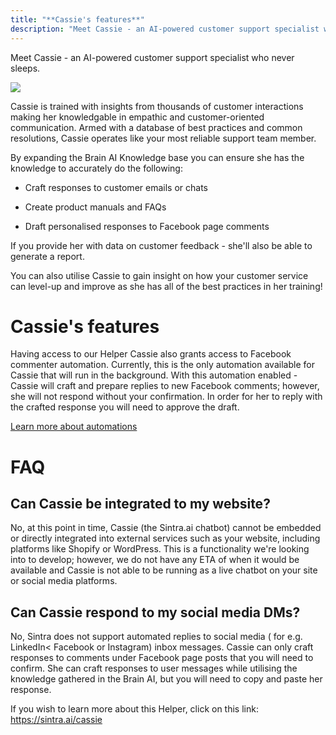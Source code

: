 ```yaml
---
title: "**Cassie's features**"
description: "Meet Cassie - an AI-powered customer support specialist who never sleeps."
---
```


Meet Cassie - an AI-powered customer support specialist who never sleeps.

![](https://downloads.intercomcdn.com/i/o/1113801895/61e85ac2c280a0edd2f1cba1/image.png?expires=1754573400&signature=b949845b5c325702d2383a53cfefe0dd1410394cb68a9c785b6f726052b8d076&req=dSEmFcF%2BnIlWXPMW1HO4zSt3t59O5jCw6KIpdBRx8sBCF58OfTcF722j3x19%0ASnvk%0A)

Cassie is trained with insights from thousands of customer interactions making her knowledgable in empathic and customer-oriented communication. Armed with a database of best practices and common resolutions, Cassie operates like your most reliable support team member. 

By expanding the Brain AI Knowledge base you can ensure she has the knowledge to accurately do the following:

  * Craft responses to customer emails or chats 

  * Create product manuals and FAQs

  * Draft personalised responses to Facebook page comments




If you provide her with data on customer feedback - she'll also be able to generate a report.

You can also utilise Cassie to gain insight on how your customer service can level-up and improve as she has all of the best practices in her training!

# **Cassie's features**

Having access to our Helper Cassie also grants access to Facebook commenter automation. Currently, this is the only automation available for Cassie that will run in the background. With this automation enabled - Cassie will craft and prepare replies to new Facebook comments; however, she will not respond without your confirmation. In order for her to reply with the crafted response you will need to approve the draft.

[Learn more about automations](https://help.sintra.ai/en/articles/9823490-automations-explained)

# FAQ

## Can Cassie be integrated to my website?

No, at this point in time, Cassie (the Sintra.ai chatbot) cannot be embedded or directly integrated into external services such as your website, including platforms like Shopify or WordPress. This is a functionality we're looking into to develop; however, we do not have any ETA of when it would be available and Cassie is not able to be running as a live chatbot on your site or social media platforms.

## Can Cassie respond to my social media DMs?

No, Sintra does not support automated replies to social media ( for e.g. LinkedIn< Facebook or Instagram) inbox messages. Cassie can only craft responses to comments under Facebook page posts that you will need to confirm. She can craft responses to user messages while utilising the knowledge gathered in the Brain AI, but you will need to copy and paste her response.

If you wish to learn more about this Helper, click on this link: <https://sintra.ai/cassie>